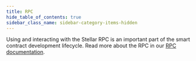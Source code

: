 ```yaml
---
title: RPC
hide_table_of_contents: true
sidebar_class_name: sidebar-category-items-hidden
---
```


Using and interacting with the Stellar RPC is an important part of the smart contract development lifecycle. Read more about the RPC in our [RPC documentation](../../../data/rpc/README.mdx).
